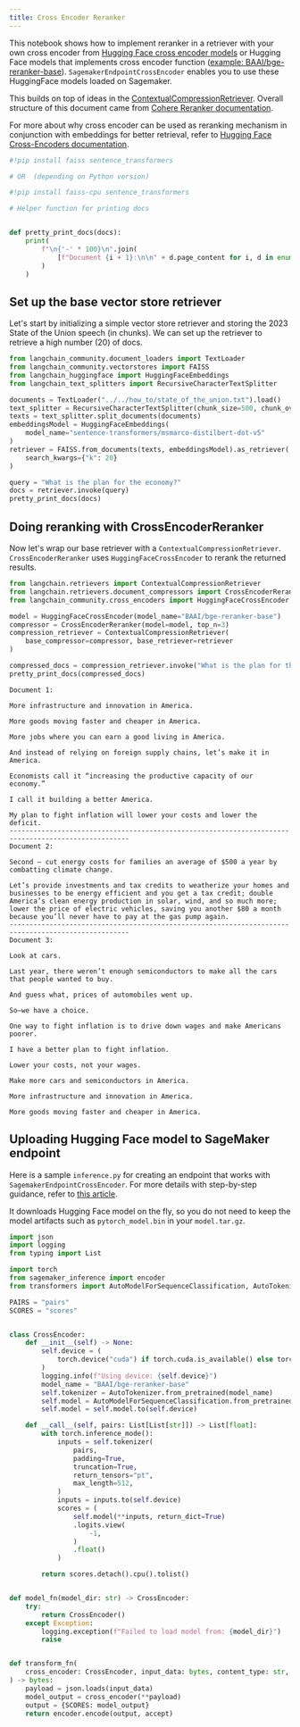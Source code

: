 ```yaml
---
title: Cross Encoder Reranker
---
```


This notebook shows how to implement reranker in a retriever with your own cross encoder from [Hugging Face cross encoder models](https://huggingface.co/cross-encoder) or Hugging Face models that implements cross encoder function ([example: BAAI/bge-reranker-base](https://huggingface.co/BAAI/bge-reranker-base)). `SagemakerEndpointCrossEncoder` enables you to use these HuggingFace models loaded on Sagemaker.

This builds on top of ideas in the [ContextualCompressionRetriever](/oss/javascript/how-to/contextual_compression). Overall structure of this document came from [Cohere Reranker documentation](/oss/javascript/integrations/retrievers/cohere-reranker).

For more about why cross encoder can be used as reranking mechanism in conjunction with embeddings for better retrieval, refer to [Hugging Face Cross-Encoders documentation](https://www.sbert.net/examples/applications/cross-encoder/README.html).


```python
#!pip install faiss sentence_transformers

# OR  (depending on Python version)

#!pip install faiss-cpu sentence_transformers
```


```python
# Helper function for printing docs


def pretty_print_docs(docs):
    print(
        f"\n{'-' * 100}\n".join(
            [f"Document {i + 1}:\n\n" + d.page_content for i, d in enumerate(docs)]
        )
    )
```

## Set up the base vector store retriever
Let's start by initializing a simple vector store retriever and storing the 2023 State of the Union speech (in chunks). We can set up the retriever to retrieve a high number (20) of docs.


```python
from langchain_community.document_loaders import TextLoader
from langchain_community.vectorstores import FAISS
from langchain_huggingface import HuggingFaceEmbeddings
from langchain_text_splitters import RecursiveCharacterTextSplitter

documents = TextLoader("../../how_to/state_of_the_union.txt").load()
text_splitter = RecursiveCharacterTextSplitter(chunk_size=500, chunk_overlap=100)
texts = text_splitter.split_documents(documents)
embeddingsModel = HuggingFaceEmbeddings(
    model_name="sentence-transformers/msmarco-distilbert-dot-v5"
)
retriever = FAISS.from_documents(texts, embeddingsModel).as_retriever(
    search_kwargs={"k": 20}
)

query = "What is the plan for the economy?"
docs = retriever.invoke(query)
pretty_print_docs(docs)
```

## Doing reranking with CrossEncoderReranker
Now let's wrap our base retriever with a `ContextualCompressionRetriever`. `CrossEncoderReranker` uses `HuggingFaceCrossEncoder` to rerank the returned results.


```python
from langchain.retrievers import ContextualCompressionRetriever
from langchain.retrievers.document_compressors import CrossEncoderReranker
from langchain_community.cross_encoders import HuggingFaceCrossEncoder

model = HuggingFaceCrossEncoder(model_name="BAAI/bge-reranker-base")
compressor = CrossEncoderReranker(model=model, top_n=3)
compression_retriever = ContextualCompressionRetriever(
    base_compressor=compressor, base_retriever=retriever
)

compressed_docs = compression_retriever.invoke("What is the plan for the economy?")
pretty_print_docs(compressed_docs)
```
```output
Document 1:

More infrastructure and innovation in America. 

More goods moving faster and cheaper in America. 

More jobs where you can earn a good living in America. 

And instead of relying on foreign supply chains, let’s make it in America. 

Economists call it “increasing the productive capacity of our economy.” 

I call it building a better America. 

My plan to fight inflation will lower your costs and lower the deficit.
----------------------------------------------------------------------------------------------------
Document 2:

Second – cut energy costs for families an average of $500 a year by combatting climate change.  

Let’s provide investments and tax credits to weatherize your homes and businesses to be energy efficient and you get a tax credit; double America’s clean energy production in solar, wind, and so much more;  lower the price of electric vehicles, saving you another $80 a month because you’ll never have to pay at the gas pump again.
----------------------------------------------------------------------------------------------------
Document 3:

Look at cars. 

Last year, there weren’t enough semiconductors to make all the cars that people wanted to buy. 

And guess what, prices of automobiles went up. 

So—we have a choice. 

One way to fight inflation is to drive down wages and make Americans poorer.  

I have a better plan to fight inflation. 

Lower your costs, not your wages. 

Make more cars and semiconductors in America. 

More infrastructure and innovation in America. 

More goods moving faster and cheaper in America.
```
## Uploading Hugging Face model to SageMaker endpoint

Here is a sample `inference.py` for creating an endpoint that works with `SagemakerEndpointCrossEncoder`. For more details with step-by-step guidance, refer to [this article](https://huggingface.co/blog/kchoe/deploy-any-huggingface-model-to-sagemaker). 

It downloads Hugging Face model on the fly, so you do not need to keep the model artifacts such as `pytorch_model.bin` in your `model.tar.gz`.


```python
import json
import logging
from typing import List

import torch
from sagemaker_inference import encoder
from transformers import AutoModelForSequenceClassification, AutoTokenizer

PAIRS = "pairs"
SCORES = "scores"


class CrossEncoder:
    def __init__(self) -> None:
        self.device = (
            torch.device("cuda") if torch.cuda.is_available() else torch.device("cpu")
        )
        logging.info(f"Using device: {self.device}")
        model_name = "BAAI/bge-reranker-base"
        self.tokenizer = AutoTokenizer.from_pretrained(model_name)
        self.model = AutoModelForSequenceClassification.from_pretrained(model_name)
        self.model = self.model.to(self.device)

    def __call__(self, pairs: List[List[str]]) -> List[float]:
        with torch.inference_mode():
            inputs = self.tokenizer(
                pairs,
                padding=True,
                truncation=True,
                return_tensors="pt",
                max_length=512,
            )
            inputs = inputs.to(self.device)
            scores = (
                self.model(**inputs, return_dict=True)
                .logits.view(
                    -1,
                )
                .float()
            )

        return scores.detach().cpu().tolist()


def model_fn(model_dir: str) -> CrossEncoder:
    try:
        return CrossEncoder()
    except Exception:
        logging.exception(f"Failed to load model from: {model_dir}")
        raise


def transform_fn(
    cross_encoder: CrossEncoder, input_data: bytes, content_type: str, accept: str
) -> bytes:
    payload = json.loads(input_data)
    model_output = cross_encoder(**payload)
    output = {SCORES: model_output}
    return encoder.encode(output, accept)
```
